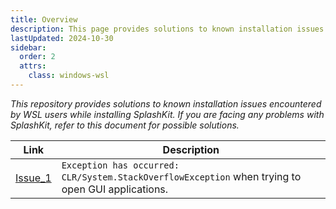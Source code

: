 ```yaml
---
title: Overview
description: This page provides solutions to known installation issues encountered by WSL users while installing or using SplashKit.
lastUpdated: 2024-10-30
sidebar:
  order: 2
  attrs:
    class: windows-wsl
---
```


*This repository provides solutions to known installation issues encountered by WSL users while installing SplashKit. If you are facing any problems with SplashKit, refer to this document for possible solutions.*

| Link                                             | Description                                                                                       |
| ------------------------------------------------ | ------------------------------------------------------------------------------------------------- |
| [Issue_1](/troubleshoot/windows-wsl/wsl-issue-1) | `Exception has occurred: CLR/System.StackOverflowException` when trying to open GUI applications. |
